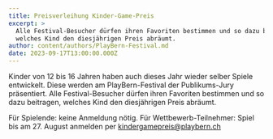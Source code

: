 ```yaml
---
title: Preisverleihung Kinder-Game-Preis
excerpt: >
  Alle Festival-Besucher dürfen ihren Favoriten bestimmen und so dazu beitragen,
  welches Kind den diesjährigen Preis abräumt.
author: content/authors/PlayBern-Festival.md
date: 2023-09-17T13:00:00.000Z
---
```


Kinder von 12 bis 16 Jahren haben auch dieses Jahr wieder selber Spiele entwickelt. Diese werden am PlayBern-Festival der Publikums-Jury präsentiert. Alle Festival-Besucher dürfen ihren Favoriten bestimmen und so dazu beitragen, welches Kind den diesjährigen Preis abräumt.

Für Spielende: keine Anmeldung nötig. Für Wettbewerb-Teilnehmer: Spiel bis am 27. August anmelden per kindergamepreis@playbern.ch
